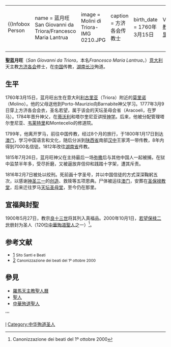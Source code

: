{|align="right" 
|{{Infobox Person
| name   = 蓝月旺<br />San Giovanni da Triora/Francesco Maria Lantrua
| image     = Molini di Triora-IMG 0210.JPG
| caption  = 方济各会传教士
| birth_date  = 1760年3月15日
| birth_place = {{flagicon|Vatican}} [[教宗國|教宗國]][[莫里诺|莫里诺]]
| death_date  =1816年2月7日 （绞刑）
| death_place ={{flagicon|Qing Dynasty}} [[中国|中国]][[湖南|湖南]][[长沙|长沙]]
| title          =  
| spouse         =
| parents        =
| occupation     =传教士
}}
|-
|}

'''聖蓝月旺'''（''San Giovanni da Triora''，本名''Francesco Maria Lantrua''，{{bd|1760年|3月15日|1816年|2月7日}}）[[意大利|意大利]]天主教[[方济各会|方济各会]]修士，在[[中国|中国]]传教，[[湖南|湖南]][[长沙|长沙]]殉道。

==生平==
1760年3月15日，蓝月旺出生在意大利[[利古里亚|利古里亚]]（Triora）附近的[[莫里诺|莫里诺]]（Molino）。他的父母送他到Porto-Maurizio向Barnabite神父学习。1777年3月9日穿上方济各会会衣，圣名若望，属于该会的天坛圣母会省（Aracoeli，在罗马）。1784年晋升神父，在[[蒂沃利|蒂沃利]]和塔尔奎尼亚讲授[[神学|神学]]。后来，他被分配管理塔尔奎尼亚、[[韦莱特里|韦莱特里]]和Montecelio的修道院。 

1799年，他离开罗马，前往中国传教，经过8个月的旅行，于1800年1月17日到达[[澳门|澳门]]，学习中国语言和文化，随后分派到[[陕西省|陕西省]]南部[[汉中|汉中]]王家湾一带传教，8年内得到7000名信徒。1812年改往[[湖南省|湖南省]]传教。

1815年7月26日，蓝月旺神父在主持最后一场[[弥撒|弥撒]]后与其他中国人一起被捕，在狱中监禁半年多，受尽折磨，又被逼放弃信仰和践踏十字架，遭其斥责。

1816年2月7日被处以绞刑。死前画十字圣号，并以中国信徒的方式深深鞠躬五次，以感谢[[三位一体|神圣三一]]的[[创世神话|创造]]、救赎等五项恩典。尸体被运往[[澳门|澳门]]，安葬在[[大三巴牌坊|圣保禄教堂]]，后来迁往罗马[[天坛圣母堂|天坛圣母堂]]，至今仍在那里。 

==宣福與封聖==
1900年5月27日，教宗[[良十三世|良十三世]]将其列入真福品。2000年10月1日，[[若望保禄二世|若望保禄二世]]册封为圣人（120位[[中華殉道聖人|中華殉道聖人]]之一）<ref>{{cite web |url=http://www.vatican.va/news_services/liturgy/saints/ns_lit_doc_20001001_zhao-rong-compagni_it.html |title=存档副本 |accessdate=2012-08-24  }} Canonizzazione dei beati del 1º ottobre 2000</ref>。

==参考文献==
<references/>
*[http://www.santiebeati.it/dettaglio/91384] <small>Sito Santi e Beati</small>
*[https://web.archive.org/web/20121019002110/http://www.vatican.va/news_services/liturgy/saints/ns_lit_doc_20001001_zhao-rong-compagni_it.html] <small>Canonizzazione dei beati del 1º ottobre 2000</small>

==參見==
*[[羅馬天主教聖人曆|羅馬天主教聖人曆]]
*[[聖人|聖人]]
*[[中華殉道聖人|中華殉道聖人]]

[[Category:在华天主教传教士|l]]'''
[[Category:中华殉道圣人|Category:中华殉道圣人]]